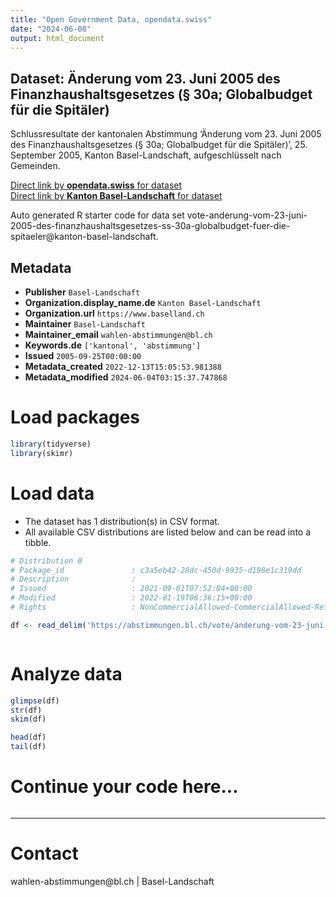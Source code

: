 ```yaml
---
title: "Open Government Data, opendata.swiss"
date: "2024-06-08"
output: html_document
---
```


## Dataset: Änderung vom 23. Juni 2005 des Finanzhaushaltsgesetzes (§ 30a; Globalbudget für die Spitäler)

Schlussresultate der kantonalen Abstimmung 'Änderung vom 23. Juni 2005 des Finanzhaushaltsgesetzes (§ 30a; Globalbudget für die Spitäler)', 25. September 2005, Kanton Basel-Landschaft, aufgeschlüsselt nach Gemeinden.

[Direct link by **opendata.swiss** for dataset](https://opendata.swiss/de/dataset/anderung-vom-23-juni-2005-des-finanzhaushaltsgesetzes-30a-globalbudget-fur-die-spitaler)<br>
[Direct link by **Kanton Basel-Landschaft** for dataset](https://abstimmungen.bl.ch/vote/anderung-vom-23-juni-2005-des-finanzhaushaltsgesetzes-ss-30a-globalbudget-fuer-die-spitaeler/data)

Auto generated R starter code for data set vote-anderung-vom-23-juni-2005-des-finanzhaushaltsgesetzes-ss-30a-globalbudget-fuer-die-spitaeler@kanton-basel-landschaft.

## Metadata

- **Publisher** `Basel-Landschaft`
- **Organization.display_name.de** `Kanton Basel-Landschaft`
- **Organization.url** `https://www.baselland.ch`
- **Maintainer** `Basel-Landschaft`
- **Maintainer_email** `wahlen-abstimmungen@bl.ch`
- **Keywords.de** `['kantonal', 'abstimmung']`
- **Issued** `2005-09-25T00:00:00`
- **Metadata_created** `2022-12-13T15:05:53.981388`
- **Metadata_modified** `2024-06-04T03:15:37.747868`


# Load packages

```r

library(tidyverse)
library(skimr)

```

# Load data

-   The dataset has 1 distribution(s) in CSV format.
-   All available CSV distributions are listed below and can be read into a tibble.

```r

# Distribution 0
# Package_id               : c3a5eb42-28dc-450d-9935-d198e1c319dd
# Description              : 
# Issued                   : 2021-09-01T07:52:04+00:00
# Modified                 : 2022-01-19T06:36:15+00:00
# Rights                   : NonCommercialAllowed-CommercialAllowed-ReferenceRequired

df <- read_delim('https://abstimmungen.bl.ch/vote/anderung-vom-23-juni-2005-des-finanzhaushaltsgesetzes-ss-30a-globalbudget-fuer-die-spitaeler/data-csv')



```

# Analyze data

```r

glimpse(df)
str(df)
skim(df)

head(df)
tail(df)

```

# Continue your code here...

```r

```

------------------------------------------------------------------------

# Contact

wahlen-abstimmungen@bl.ch | Basel-Landschaft

